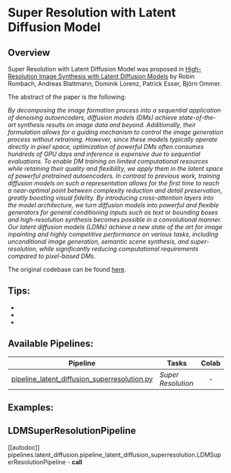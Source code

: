 <!--Copyright 2022 The HuggingFace Team. All rights reserved.

Licensed under the Apache License, Version 2.0 (the "License"); you may not use this file except in compliance with
the License. You may obtain a copy of the License at

http://www.apache.org/licenses/LICENSE-2.0

Unless required by applicable law or agreed to in writing, software distributed under the License is distributed on
an "AS IS" BASIS, WITHOUT WARRANTIES OR CONDITIONS OF ANY KIND, either express or implied. See the License for the
specific language governing permissions and limitations under the License.
-->

# Super Resolution with Latent Diffusion Model

## Overview

Super Resolution with Latent Diffusion Model was proposed in [High-Resolution Image Synthesis with Latent Diffusion Models](https://arxiv.org/abs/2112.10752) by Robin Rombach, Andreas Blattmann, Dominik Lorenz, Patrick Esser, Björn Ommer.

The abstract of the paper is the following:

*By decomposing the image formation process into a sequential application of denoising autoencoders, diffusion models (DMs) achieve state-of-the-art synthesis results on image data and beyond. Additionally, their formulation allows for a guiding mechanism to control the image generation process without retraining. However, since these models typically operate directly in pixel space, optimization of powerful DMs often consumes hundreds of GPU days and inference is expensive due to sequential evaluations. To enable DM training on limited computational resources while retaining their quality and flexibility, we apply them in the latent space of powerful pretrained autoencoders. In contrast to previous work, training diffusion models on such a representation allows for the first time to reach a near-optimal point between complexity reduction and detail preservation, greatly boosting visual fidelity. By introducing cross-attention layers into the model architecture, we turn diffusion models into powerful and flexible generators for general conditioning inputs such as text or bounding boxes and high-resolution synthesis becomes possible in a convolutional manner. Our latent diffusion models (LDMs) achieve a new state of the art for image inpainting and highly competitive performance on various tasks, including unconditional image generation, semantic scene synthesis, and super-resolution, while significantly reducing computational requirements compared to pixel-based DMs.*

The original codebase can be found [here](https://github.com/CompVis/latent-diffusion).

## Tips:

-
-
-

## Available Pipelines:

| Pipeline | Tasks | Colab
|---|---|:---:|
| [pipeline_latent_diffusion_superresolution.py](https://github.com/huggingface/diffusers/blob/main/src/diffusers/pipelines/latent_diffusion/pipeline_latent_diffusion_superresolution.py) | *Super Resolution* | - |

## Examples:


## LDMSuperResolutionPipeline
[[autodoc]] pipelines.latent_diffusion.pipeline_latent_diffusion_superresolution.LDMSuperResolutionPipeline
    - __call__
